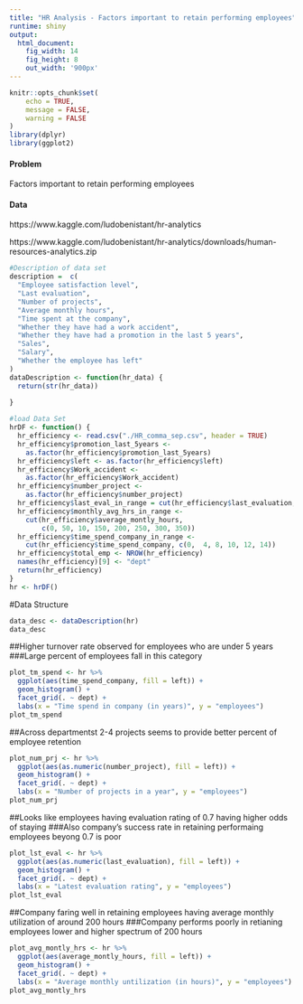 ```yaml
---
title: "HR Analysis - Factors important to retain performing employees"
runtime: shiny
output: 
  html_document:
    fig_width: 14
    fig_height: 8
    out_width: '900px'
---
```


```r
knitr::opts_chunk$set(
	echo = TRUE,
	message = FALSE,
	warning = FALSE
)
library(dplyr)
library(ggplot2)
```

#### Problem
Factors important to retain performing employees

#### Data
https://www.kaggle.com/ludobenistant/hr-analytics

https://www.kaggle.com/ludobenistant/hr-analytics/downloads/human-resources-analytics.zip


```r


#Description of data set
description =  c(
  "Employee satisfaction level",
  "Last evaluation",
  "Number of projects",
  "Average monthly hours",
  "Time spent at the company",
  "Whether they have had a work accident",
  "Whether they have had a promotion in the last 5 years",
  "Sales",
  "Salary",
  "Whether the employee has left"
)
dataDescription <- function(hr_data) {
  return(str(hr_data))
  
}

#load Data Set
hrDF <- function() {
  hr_efficiency <- read.csv("./HR_comma_sep.csv", header = TRUE)
  hr_efficiency$promotion_last_5years <-
    as.factor(hr_efficiency$promotion_last_5years)
  hr_efficiency$left <- as.factor(hr_efficiency$left)
  hr_efficiency$Work_accident <-
    as.factor(hr_efficiency$Work_accident)
  hr_efficiency$number_project <-
    as.factor(hr_efficiency$number_project)
  hr_efficiency$last_eval_in_range = cut(hr_efficiency$last_evaluation, c(0, 0.2, 0.4, 0.6, 0.8, 1))
  hr_efficiency$monthly_avg_hrs_in_range <-
    cut(hr_efficiency$average_montly_hours,
        c(0, 50, 10, 150, 200, 250, 300, 350))
  hr_efficiency$time_spend_company_in_range <-
    cut(hr_efficiency$time_spend_company, c(0,  4, 8, 10, 12, 14))
  hr_efficiency$total_emp <- NROW(hr_efficiency)
  names(hr_efficiency)[9] <- "dept"
  return(hr_efficiency)
}
hr <- hrDF()
```

#Data Structure
```r
data_desc <- dataDescription(hr)
data_desc
```
##Higher turnover rate observed for employees who are under 5 years
###Large percent of employees fall in this category

```r
plot_tm_spend <- hr %>% 
  ggplot(aes(time_spend_company, fill = left)) + 
  geom_histogram() + 
  facet_grid(. ~ dept) +
  labs(x = "Time spend in company (in years)", y = "employees")
plot_tm_spend
```

##Across departmentst 2-4 projects seems to provide better percent of employee retention

```r
plot_num_prj <- hr %>% 
  ggplot(aes(as.numeric(number_project), fill = left)) + 
  geom_histogram() + 
  facet_grid(. ~ dept) +
  labs(x = "Number of projects in a year", y = "employees")
plot_num_prj
```

##Looks like employees having evaluation rating of 0.7 having higher odds of staying 
###Also company's success rate in retaining performaing employees beyong 0.7 is poor

```r
plot_lst_eval <- hr %>% 
  ggplot(aes(as.numeric(last_evaluation), fill = left)) + 
  geom_histogram() + 
  facet_grid(. ~ dept) +
  labs(x = "Latest evaluation rating", y = "employees")
plot_lst_eval
```


##Company faring well in retaining employees having average monthly utilization of around 200 hours
###Company performs poorly in retianing employees lower and higher spectrum of 200 hours
```r
plot_avg_montly_hrs <- hr %>% 
  ggplot(aes(average_montly_hours, fill = left)) + 
  geom_histogram() + 
  facet_grid(. ~ dept) +
  labs(x = "Average monthly untilization (in hours)", y = "employees")
plot_avg_montly_hrs
```


